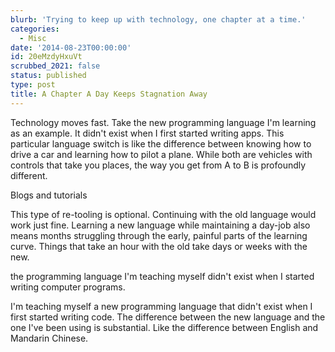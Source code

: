```yaml
---
blurb: 'Trying to keep up with technology, one chapter at a time.'
categories:
  - Misc
date: '2014-08-23T00:00:00'
id: 20eMzdyHxuVt
scrubbed_2021: false
status: published
type: post
title: A Chapter A Day Keeps Stagnation Away
---
```


Technology moves fast. Take the new programming language I'm learning as an example. It didn't exist when I first started writing apps. This particular language switch is like the difference between knowing how to drive a car and learning how to pilot a plane. While both are vehicles with controls that take you places, the way you get from A to B is profoundly different. 

Blogs and tutorials 



This type of re-tooling is optional. Continuing with the old language would work just fine. Learning a new language while maintaining a day-job also means months struggling through the early, painful parts of the learning curve. Things that take an hour with the old take days or weeks with the new. 













the programming language I'm teaching myself didn't exist when I started writing computer programs. 




I'm teaching myself a new programming language that didn't exist when I first started writing code. The difference between the new language and the one I've been using is substantial. Like the difference between English and Mandarin Chinese. 



<!-- 

{% photo /i/aws-20120714--0630-03.jpg caption:"Fifty down. Fifty or so more to go..."%} 

-->



<!--

{% highlight json %}

[
  {
    "caption": "Plugin Unit Tests",
    "command": "plugin_unit_test"
  } 
]

{% endhighlight %}

-->
